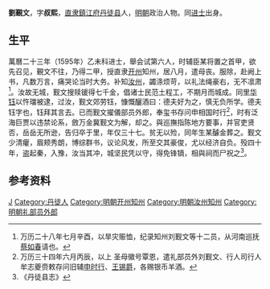 '''劉覲文'''，字'''叔熙'''，[[直隶|直隶]][[鎮江府|鎮江府]][[丹徒县|丹徒县]]人，[[明朝|明朝]]政治人物。同[[进士|进士]]出身。

==生平==
萬曆二十三年（1595年）乙未科进士，舉会试第六人，时辅臣某将置之首甲，欲先召见，覲文不往，乃得二甲，授直隶[[开州|开州]]知州，居八月，遣母丧。服除，赴阙上书，凡数万言，痛哭论当时大务。补知[[汝州|汝州]]，蠲涤烦苛，以礼法绳豪右，无不凛肃<ref>万历二十八年七月辛酉，以旱灾赈恤，纪录知州刘觐文等十二员，从河南巡抚[[蔡如春|蔡如春]]请也。</ref>。汝故无城，觐文搜赎锾得七千金，倡诸士民范土程工，不期月而城成。同里[[华钰|华钰]]以忤璫被逮，过汝，觐文郊劳钰，慷慨釃酒曰：德夫好为之，慎无负所学。德夫钰字也，钰拜其言去。已而觐文擢儀部员外郎，奉玺书存问申相国时行<ref>万历三十四年六月丙辰，以上 圣母徽号覃恩，遣礼部员外刘觐文、行人司行人牟志夔赍敕存问旧辅[[申时行|申时行]]、[[王锡爵|王锡爵]]，各赐银币羊酒。</ref>，时有泛海巨贾以违禁论系，斂万金冀觐文为解，却之。與巡撫指陈地方要事，并官吏贤否，岳岳无所逊，告归卒于里，年仅三十七。贫无以殓，同年生某醵金葬之。觐文少清癯，眉颊秀朗，博综群书，议论风发，所至交其豪俊，尤以经济自负。殁四十年，盗起秦，入豫，汝当其冲，城坚民凭以守，得免锋镝，相與祠而尸祝之<ref>《丹徒县志》</ref>。

==参考资料==
{{reflist}}

{{萬曆二十三年乙未科殿試金榜}}

{{Authority control}}

{{DEFAULTSORT:Liu劉}}
[[Category:劉姓|J]]
[[Category:丹徒人|Category:丹徒人]]
[[Category:明朝开州知州|Category:明朝开州知州]]
[[Category:明朝汝州知州|Category:明朝汝州知州]]
[[Category:明朝礼部员外郎|Category:明朝礼部员外郎]]


{{明朝人物小作品}}
